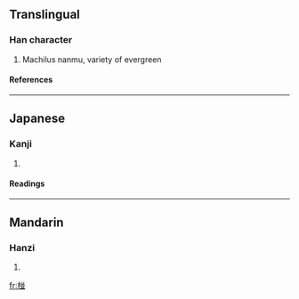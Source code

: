 ==Translingual==
===Han character===
{{Han char|rn=75|rad=木|as=08|sn=12|four=4891<sub>2</sub>|canj=木廿廿金 (DTTC)}}
# Machilus nanmu, variety of evergreen
====References====
{{Han ref|kx=0537.131|hdz=21238.030|uh=692A|ud=26922|bh=D9AE|bd=55726}}

----
==Japanese==
===Kanji===
{{ja-kanji|grade=|rs=木08}}
# {{defn|Japanese}} 
====Readings====
{{ja-readings|on=|kun=[[くぬぎ]] (kunugi)}}

----
==Mandarin==
===Hanzi===
{{cmn-hanzi|pin=[[pèng]] ([[peng4]])|wg=p'eng<sup>4</sup>}}
# {{defn|Mandarin}}

[[fr:椪]]
